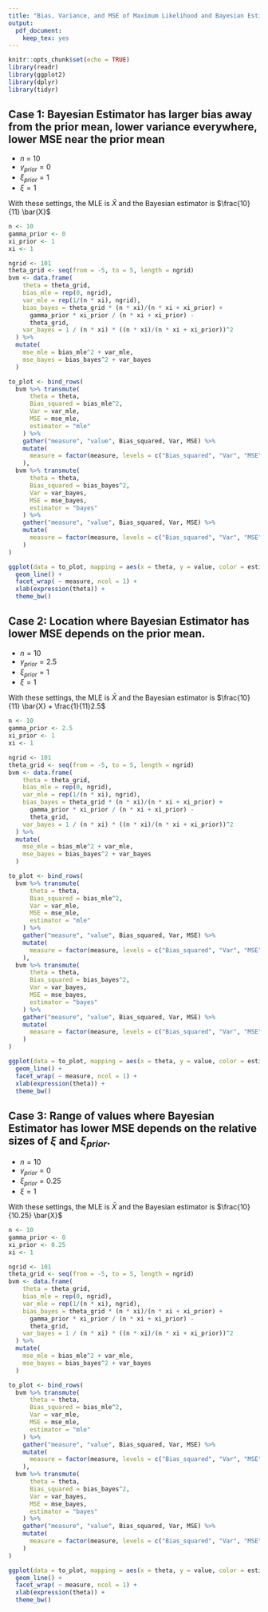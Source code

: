 ```yaml
---
title: "Bias, Variance, and MSE of Maximum Likelihood and Bayesian Estimators of the Mean of a Univariate Normal Distribution"
output:
  pdf_document:
    keep_tex: yes
---
```


\def\simiid{\stackrel{{\mbox{\text{\tiny i.i.d.}}}}{\sim}}

```r
knitr::opts_chunk$set(echo = TRUE)
library(readr)
library(ggplot2)
library(dplyr)
library(tidyr)
```

## Case 1: Bayesian Estimator has larger bias away from the prior mean, lower variance everywhere, lower MSE near the prior mean

 * $n$ = 10
 * $\gamma_{prior} = 0$
 * $\xi_{prior} = 1$
 * $\xi = 1$

With these settings, the MLE is $\bar{X}$ and the Bayesian estimator is $\frac{10}{11} \bar{X}$

```r
n <- 10
gamma_prior <- 0
xi_prior <- 1
xi <- 1

ngrid <- 101
theta_grid <- seq(from = -5, to = 5, length = ngrid)
bvm <- data.frame(
    theta = theta_grid,
    bias_mle = rep(0, ngrid),
    var_mle = rep(1/(n * xi), ngrid),
    bias_bayes = theta_grid * (n * xi)/(n * xi + xi_prior) +
      gamma_prior * xi_prior / (n * xi + xi_prior) -
      theta_grid,
    var_bayes = 1 / (n * xi) * ((n * xi)/(n * xi + xi_prior))^2
  ) %>%
  mutate(
    mse_mle = bias_mle^2 + var_mle,
    mse_bayes = bias_bayes^2 + var_bayes
  )

to_plot <- bind_rows(
  bvm %>% transmute(
      theta = theta,
      Bias_squared = bias_mle^2,
      Var = var_mle,
      MSE = mse_mle,
      estimator = "mle"
    ) %>%
    gather("measure", "value", Bias_squared, Var, MSE) %>%
    mutate(
      measure = factor(measure, levels = c("Bias_squared", "Var", "MSE"))
    ),
  bvm %>% transmute(
      theta = theta,
      Bias_squared = bias_bayes^2,
      Var = var_bayes,
      MSE = mse_bayes,
      estimator = "bayes"
    ) %>%
    gather("measure", "value", Bias_squared, Var, MSE) %>%
    mutate(
      measure = factor(measure, levels = c("Bias_squared", "Var", "MSE"))
    )
)

ggplot(data = to_plot, mapping = aes(x = theta, y = value, color = estimator)) + 
  geom_line() +
  facet_wrap( ~ measure, ncol = 1) +
  xlab(expression(theta)) +
  theme_bw()
```

\newpage

## Case 2: Location where Bayesian Estimator has lower MSE depends on the prior mean.

 * $n = 10$
 * $\gamma_{prior} = 2.5$
 * $\xi_{prior} = 1$
 * $\xi = 1$

With these settings, the MLE is $\bar{X}$ and the Bayesian estimator is $\frac{10}{11} \bar{X} + \frac{1}{11}2.5$

```r
n <- 10
gamma_prior <- 2.5
xi_prior <- 1
xi <- 1

ngrid <- 101
theta_grid <- seq(from = -5, to = 5, length = ngrid)
bvm <- data.frame(
    theta = theta_grid,
    bias_mle = rep(0, ngrid),
    var_mle = rep(1/(n * xi), ngrid),
    bias_bayes = theta_grid * (n * xi)/(n * xi + xi_prior) +
      gamma_prior * xi_prior / (n * xi + xi_prior) -
      theta_grid,
    var_bayes = 1 / (n * xi) * ((n * xi)/(n * xi + xi_prior))^2
  ) %>%
  mutate(
    mse_mle = bias_mle^2 + var_mle,
    mse_bayes = bias_bayes^2 + var_bayes
  )

to_plot <- bind_rows(
  bvm %>% transmute(
      theta = theta,
      Bias_squared = bias_mle^2,
      Var = var_mle,
      MSE = mse_mle,
      estimator = "mle"
    ) %>%
    gather("measure", "value", Bias_squared, Var, MSE) %>%
    mutate(
      measure = factor(measure, levels = c("Bias_squared", "Var", "MSE"))
    ),
  bvm %>% transmute(
      theta = theta,
      Bias_squared = bias_bayes^2,
      Var = var_bayes,
      MSE = mse_bayes,
      estimator = "bayes"
    ) %>%
    gather("measure", "value", Bias_squared, Var, MSE) %>%
    mutate(
      measure = factor(measure, levels = c("Bias_squared", "Var", "MSE"))
    )
)

ggplot(data = to_plot, mapping = aes(x = theta, y = value, color = estimator)) + 
  geom_line() +
  facet_wrap( ~ measure, ncol = 1) +
  xlab(expression(theta)) +
  theme_bw()
```

\newpage

## Case 3: Range of values where Bayesian Estimator has lower MSE depends on the relative sizes of $\xi$ and $\xi_{prior}$.

 * $n = 10$
 * $\gamma_{prior} = 0$
 * $\xi_{prior} = 0.25$
 * $\xi = 1$

With these settings, the MLE is $\bar{X}$ and the Bayesian estimator is $\frac{10}{10.25} \bar{X}$

```r
n <- 10
gamma_prior <- 0
xi_prior <- 0.25
xi <- 1

ngrid <- 101
theta_grid <- seq(from = -5, to = 5, length = ngrid)
bvm <- data.frame(
    theta = theta_grid,
    bias_mle = rep(0, ngrid),
    var_mle = rep(1/(n * xi), ngrid),
    bias_bayes = theta_grid * (n * xi)/(n * xi + xi_prior) +
      gamma_prior * xi_prior / (n * xi + xi_prior) -
      theta_grid,
    var_bayes = 1 / (n * xi) * ((n * xi)/(n * xi + xi_prior))^2
  ) %>%
  mutate(
    mse_mle = bias_mle^2 + var_mle,
    mse_bayes = bias_bayes^2 + var_bayes
  )

to_plot <- bind_rows(
  bvm %>% transmute(
      theta = theta,
      Bias_squared = bias_mle^2,
      Var = var_mle,
      MSE = mse_mle,
      estimator = "mle"
    ) %>%
    gather("measure", "value", Bias_squared, Var, MSE) %>%
    mutate(
      measure = factor(measure, levels = c("Bias_squared", "Var", "MSE"))
    ),
  bvm %>% transmute(
      theta = theta,
      Bias_squared = bias_bayes^2,
      Var = var_bayes,
      MSE = mse_bayes,
      estimator = "bayes"
    ) %>%
    gather("measure", "value", Bias_squared, Var, MSE) %>%
    mutate(
      measure = factor(measure, levels = c("Bias_squared", "Var", "MSE"))
    )
)

ggplot(data = to_plot, mapping = aes(x = theta, y = value, color = estimator)) + 
  geom_line() +
  facet_wrap( ~ measure, ncol = 1) +
  xlab(expression(theta)) +
  theme_bw()
```

